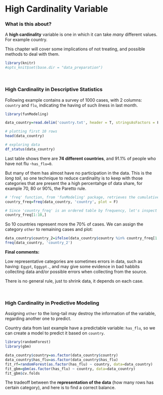 High Cardinality Variable
===

### What is this about?

A **high cardinality** variable is one in which it can take _many_ different values. For example country. 

This chapter will cover some implications of not treating, and possible methods to deal with them.

```r
library(knitr)
#opts_knit$set(base.dir = "data_preparation")
```
 
<style type="text/css">
.table {
    width: 40%;
}
</style>

<br> 

### High Cardinality in Descriptive Statistics

Following example contains a survey of 1000 cases, with 2 columns: `country` and `flu`, indicating the having of such ilness in last month.

```r
library(funModeling) 
```

```r
data_country=read.delim('country.txt', header = T, stringsAsFactors = F)

# plotting first 10 rows
head(data_country)

# exploring data
df_status(data_country)

```

Last table shows there are **74 different countries**, and 91.1% of people who have not flu -`has_flu=0`.

But many of them has almost have no participation in the data. This is the _long tail_, so one technique to reduce cardinality is to keep with those categories that are present the a high percentahge of data share, for example 70, 80 or 90%, the Paretto rule.

```r
# 'freq' function, from 'funModeling' package, retrieves the cumulative_percentage that will help to do the cut. 
country_freq=freq(data_country, 'country', plot = F)

# Since 'country_freq' is an ordered table by frequency, let's inspect the first 10 rows with the most share.
country_freq[1:10,]
```


So 10 countries represent more the 70% of cases. We can assign the category `other` to remaining cases and plot:

```r
data_country$country_2=ifelse(data_country$country %in% country_freq[1:10,'country'], data_country$country, 'other')
freq(data_country, 'country_2')
```

**Final comments:**

Low representative categories are sometimes errors in data, such as having: `Egypt`, `Eggypt.`, and may give some evidence in bad habbits collecting data and/or possible errors when collecting from the source.

There is no general rule, just to shrink data, it depends on each case.

<br>

### High Cardinality in Predictive Modeling

Assigning `other` to the long-tail may destroy the information of the variable, regarding another one to predict.

Country data from last example have a predictable variable: `has_flu`, so we can create a model to predict it based on `country`.

```r
library(randomForest)
library(gbm)

data_country$country=as.factor(data_country$country)
data_country$has_flu=as.factor(data_country$has_flu)
fit_rf=randomForest(as.factor(has_flu) ~ country, data=data_country)
fit_gbm=gbm(as.factor(has_flu) ~ country, data=data_country)
fit_gbm$cv.folds

```



The tradeoff between the **representation of the data** (how many rows has certain category), and here is to find a correct balance.






